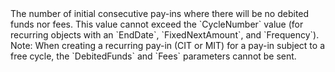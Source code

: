   
<ParamField body="FreeCycles" type="integer">     
The number of initial consecutive pay-ins where there will be no debited funds nor fees.  
This value cannot exceed the `CycleNumber` value (for recurring objects with an `EndDate`, `FixedNextAmount`, and `Frequency`).  
Note: When creating a recurring pay-in (CIT or MIT) for a pay-in subject to a free cycle, the `DebitedFunds` and `Fees` parameters cannot be sent.
</ParamField>